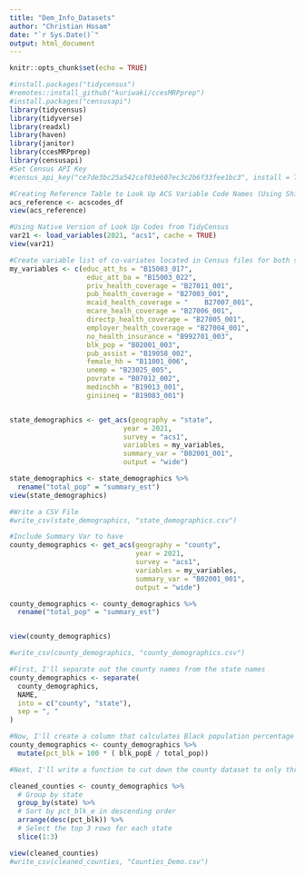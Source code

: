 ```yaml
---
title: "Dem_Info_Datasets"
author: "Christian Hosam"
date: "`r Sys.Date()`"
output: html_document
---
```


```r
knitr::opts_chunk$set(echo = TRUE)
```


```r
#install.packages("tidycensus")
#remotes::install_github("kuriwaki/ccesMRPprep")
#install.packages("censusapi")
library(tidycensus)
library(tidyverse)
library(readxl)
library(haven)
library(janitor)
library(ccesMRPprep)
library(censusapi)
#Set Census API Key
#census_api_key("ce7de3bc25a542caf03e607ec3c2b6f33fee1bc3", install = TRUE)
```

```r
#Creating Reference Table to Look Up ACS Variable Code Names (Using Shiro Kuriwaki CCES Package)
acs_reference <- acscodes_df
view(acs_reference)

#Using Native Version of Look Up Codes from TidyCensus 
var21 <- load_variables(2021, "acs1", cache = TRUE)
view(var21)

```

```r
#Create variable list of co-variates located in Census files for both states and counties
my_variables <- c(educ_att_hs = "B15003_017",
                   educ_att_ba = "B15003_022",
                   priv_health_coverage = "B27011_001",
                   pub_health_coverage = "B27003_001",
                   mcaid_health_coverage = "	B27007_001",
                   mcare_healh_coverage = "B27006_001",
                   directp_health_coverage = "B27005_001",
                   employer_health_coverage = "B27004_001",
                   no_health_insurance = "B992701_003",
                   blk_pop = "B02001_003",
                   pub_assist = "B19058_002",
                   female_hh = "B11001_006",
                   unemp = "B23025_005",
                   povrate = "B07012_002",
                   medinchh = "B19013_001",
                   giniineq = "B19083_001")


state_demographics <- get_acs(geography = "state",
                            year = 2021, 
                            survey = "acs1",
                            variables = my_variables,
                            summary_var = "B02001_001",
                            output = "wide")

state_demographics <- state_demographics %>%
  rename("total_pop" = "summary_est")
view(state_demographics)

#Write a CSV File
#write_csv(state_demographics, "state_demographics.csv")
```

```r
#Include Summary Var to have 
county_demographics <- get_acs(geography = "county",
                               year = 2021,
                               survey = "acs1",
                               variables = my_variables,
                               summary_var = "B02001_001",
                               output = "wide")

county_demographics <- county_demographics %>%
  rename("total_pop" = "summary_est")


view(county_demographics)

#write_csv(county_demographics, "county_demographics.csv")
```


```r
#First, I'll separate out the county names from the state names
county_demographics <- separate(
  county_demographics,
  NAME,
  into = c("county", "state"),
  sep = ", "
)

#Now, I'll create a column that calculates Black population percentage rather than simple population number
county_demographics <- county_demographics %>%
  mutate(pct_blk = 100 * ( blk_popE / total_pop))

#Next, I'll write a function to cut down the county dataset to only three counties per state with the counties that have the highest percentage of Black people 

cleaned_counties <- county_demographics %>% 
  # Group by state
  group_by(state) %>% 
  # Sort by pct_blk_e in descending order
  arrange(desc(pct_blk)) %>% 
  # Select the top 3 rows for each state
  slice(1:3)

view(cleaned_counties)
#write_csv(cleaned_counties, "Counties_Demo.csv")
```

```r

```

